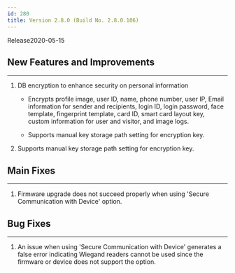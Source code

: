 ```yaml
---
id: 280
title: Version 2.8.0 (Build No. 2.8.0.106)
---
```


Release<Separator/>2020-05-15

## New Features and Improvements

---

1. DB encryption to enhance security on personal information

    * Encrypts profile image, user ID, name, phone number, user IP, Email information for sender and recipients, login ID, login password, face template, fingerprint template, card ID, smart card layout key, custom information for user and visitor, and image logs.
    
    * Supports manual key storage path setting for encryption key.

1. Supports manual key storage path setting for encryption key.

## Main Fixes

---

1. Firmware upgrade does not succeed properly when using 'Secure Communication with Device' option.

## Bug Fixes

---

1. An issue when using 'Secure Communication with Device' generates a false error indicating Wiegand readers cannot be used since the firmware or device does not support the option.